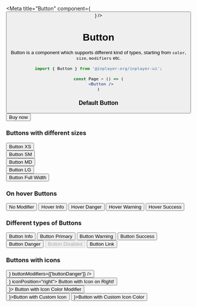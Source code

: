 
<Meta title="Button" component={<Button />} />

# Button

Button is a component which supports different kind of types, starting from `color`, `size`, `modifiers` etc.

```jsx
import { Button } from '@inplayer-org/inplayer-ui';

const Page = () => (
  <Button />
)
```

### Default Button
<Preview withSource="open">
  <Story name="default">
    <div>
        <Button>Buy now</Button>
    </div>
  </Story>
</Preview>

### Buttons with different sizes
<Preview withSource="open">
  <Story name="sizes">
    <div>
      <Button sizeType="xs">Button XS</Button> <br />
      <Button sizeType="sm">Button SM</Button> <br />
      <Button sizeType="md">Button MD</Button> <br />
      <Button sizeType="lg">Button LG</Button> <br />
      <Button fullWidth>Button Full Width</Button> <br />
    </div>
  </Story>
</Preview>

### On hover Buttons
<Preview withSource="open">
  <Story name="hover">
    <SeparateElements>
        <Button>No Modifier</Button> 
        <Button buttonModifiers={['hoverInfo']}>Hover Info</Button> 
        <Button buttonModifiers={['hoverDanger']}>Hover Danger</Button> 
        <Button buttonModifiers={['hoverWarning']}>Hover Warning</Button> 
        <Button buttonModifiers={['hoverSuccess']}>Hover Success</Button>
      </SeparateElements>
  </Story>
</Preview>

### Different types of Buttons
<Preview withSource="open">
  <Story name="types">
      <SeparateElements>
        <Button buttonModifiers={['buttonInfo']}>Button Info</Button>
        <Button buttonModifiers={['buttonPrimary']}>Button Primary</Button> 
        <Button buttonModifiers={['buttonWarning']}>Button Warning</Button> 
        <Button buttonModifiers={['buttonSuccess']}>Button Success</Button>
        <Button buttonModifiers={['buttonDanger']}>Button Danger</Button> 
        <Button disabled>Button Disabled</Button>
        <Button buttonModifiers={['buttonLink']}>Button Link</Button>
      </SeparateElements>
  </Story>
</Preview>

### Buttons with icons
<Preview withSource="open">
  <Story name="with icons">
    <div>
        <Button fullHeight icon={<MdDelete />} buttonModifiers={['buttonDanger']} />
        <br />
        <Button buttonModifiers={['buttonDanger']} icon={<MdErrorOutline />} iconPosition="right">
          Button with Icon on Right!
        </Button>
        <br />
        <Button buttonModifiers={['buttonDanger']} icon={<MdErrorOutline />}>
          Button with Icon Color Modifier
        </Button>
        <br />
        <Button icon={<MdDelete />}>Button with Custom Icon</Button>
        <Button icon={<MdDelete color="red" />}>Button with Custom Icon Color</Button>
    </div>
  </Story>
</Preview>